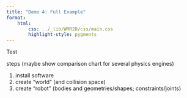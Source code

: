 ```yaml
---
title: "Demo 4: Full Example"
format:
    html:
        css: ../_lib/WMR2D/css/main.css
        highlight-style: pygments
---
```


Test

steps (maybe show comparison chart for several physics engines)

1. install software
2. create "world" (and collision space)
3. create "robot" (bodies and geometries/shapes; constraints/joints)

